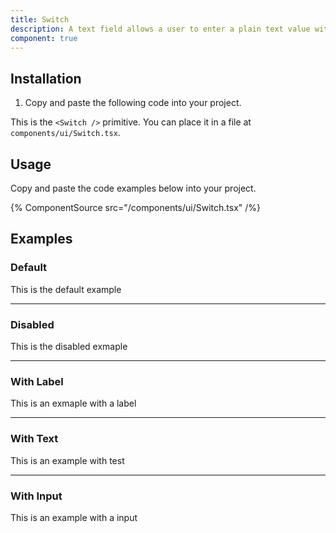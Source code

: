 ```yaml
---
title: Switch
description: A text field allows a user to enter a plain text value with a keyboard.
component: true
---
```


## Installation

1. Copy and paste the following code into your project.

This is the `<Switch />` primitive. You can place it in a file at `components/ui/Switch.tsx`.

## Usage

Copy and paste the code examples below into your project.

{% ComponentSource src="/components/ui/Switch.tsx" /%}

## Examples

### Default

This is the default example

---

### Disabled

This is the disabled exmaple

---

### With Label

This is an exmaple with a label

---

### With Text

This is an example with test

---

### With Input

This is an example with a input
